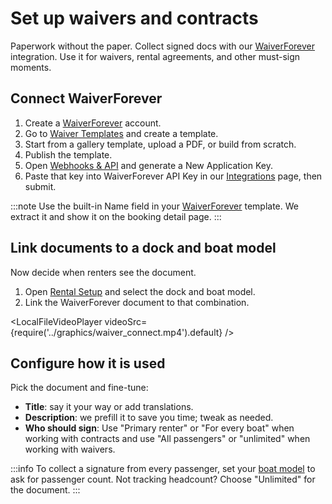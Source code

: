 
# Set up waivers and contracts

Paperwork without the paper. Collect signed docs with our [WaiverForever](https://www.waiverforever.com/?referral=letsbook) integration. Use it for waivers, rental agreements, and other must-sign moments.

## Connect WaiverForever

1. Create a [WaiverForever](https://www.waiverforever.com/?referral=letsbook) account.
1. Go to [Waiver Templates](https://app.waiverforever.com/templates) and create a template.
1. Start from a gallery template, upload a PDF, or build from scratch.
1. Publish the template.
1. Open [Webhooks & API](https://app.waiverforever.com/settings/api) and generate a New Application Key.
1. Paste that key into WaiverForever API Key in our [Integrations](https://dashboard.letsbook.app/integrations) page, then submit.

:::note
Use the built-in Name field in your [WaiverForever](https://www.waiverforever.com/?referral=letsbook) template. We extract it and show it on the booking detail page.
:::

## Link documents to a dock and boat model

Now decide when renters see the document.

1. Open [Rental Setup](https://dashboard.letsbook.app/rental-setup) and select the dock and boat model.
1. Link the WaiverForever document to that combination.

<LocalFileVideoPlayer
    videoSrc={require('../graphics/waiver_connect.mp4').default}
/>

## Configure how it is used

Pick the document and fine-tune:

- **Title**: say it your way or add translations.
- **Description**: we prefill it to save you time; tweak as needed.
- **Who should sign**: Use "Primary renter" or "For every boat" when working with contracts and use "All passengers" or "unlimited" when working with waivers.

:::info
To collect a signature from every passenger, set your [boat model](https://dashboard.letsbook.app/models) to ask for passenger count. Not tracking headcount? Choose "Unlimited" for the document.
:::
